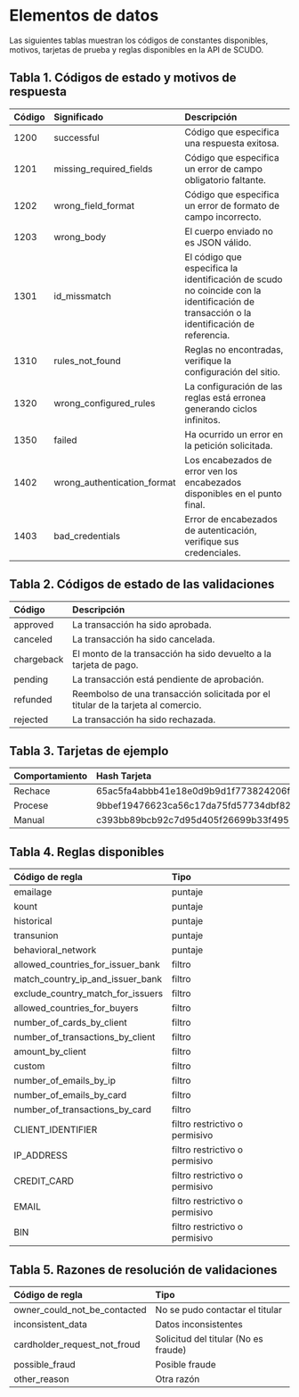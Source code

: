 <MissingTranslationBanner />

# Elementos de datos

Las siguientes tablas muestran los códigos de constantes disponibles, motivos, tarjetas de prueba y reglas disponibles en la API de SCUDO.

## Tabla 1. Códigos de estado y motivos de respuesta

| Código | Significado | Descripción |
| :--- | :--- | :--- |
| 1200 | successful | Código que especifica una respuesta exitosa. |
| 1201 | missing_required_fields | Código que especifica un error de campo obligatorio faltante. |
| 1202 | wrong_field_format | Código que especifica un error de formato de campo incorrecto. |
| 1203 | wrong_body | El cuerpo enviado no es JSON válido. |
| 1301 | id_missmatch | El código que especifica la identificación de scudo no coincide con la identificación de transacción o la identificación de referencia. |
| 1310 | rules_not_found | Reglas no encontradas, verifique la configuración del sitio. |
| 1320 | wrong_configured_rules| La configuración de las reglas está erronea generando ciclos infinitos. |
| 1350 | failed | Ha ocurrido un error en la petición solicitada. |
| 1402 | wrong_authentication_format | Los encabezados de error ven los encabezados disponibles en el punto final. |
| 1403 | bad_credentials | Error de encabezados de autenticación, verifique sus credenciales. |

## Tabla 2. Códigos de estado de las validaciones

| Código     | Descripción                                                                 |
| :--- | :--- |
| approved   | La transacción ha sido aprobada.                                             |
| canceled   | La transacción ha sido cancelada.                                            |
| chargeback | El monto de la transacción ha sido devuelto a la tarjeta de pago.            |
| pending    | La transacción está pendiente de aprobación.                                |
| refunded   | Reembolso de una transacción solicitada por el titular de la tarjeta al comercio. |
| rejected   | La transacción ha sido rechazada.                                            |

## Tabla 3. Tarjetas de ejemplo

| Comportamiento | Hash Tarjeta                                                      | Tarjeta           |
| :--- | :--- | :-- |
| Rechace        | 65ac5fa4abbb41e18e0d9b9d1f773824206ff70139d5c17c3401de79c2c72f37  | 4005580000000040  |
| Procese        | 9bbef19476623ca56c17da75fd57734dbf82530686043a6e491c6d71befe8f6e  | 4111111111111111  |
| Manual         | c393bb89bcb92c7d95d405f26699b33f4956c92f607fbe8c2facb836c762382b  | 4212121212121214  |

## Tabla 4. Reglas disponibles

| Código de regla                        | Tipo                        |
| :------------------------------------- | :-------------------------- |
| emailage                               | puntaje                     |
| kount                                  | puntaje                     |
| historical                             | puntaje                     |
| transunion                             | puntaje                     |
| behavioral_network                     | puntaje                     |
| allowed_countries_for_issuer_bank      | filtro                      |
| match_country_ip_and_issuer_bank       | filtro                      |
| exclude_country_match_for_issuers      | filtro                      |
| allowed_countries_for_buyers           | filtro                      |
| number_of_cards_by_client              | filtro                      |
| number_of_transactions_by_client       | filtro                      |
| amount_by_client                       | filtro                      |
| custom                                 | filtro                      |
| number_of_emails_by_ip                 | filtro                      |
| number_of_emails_by_card               | filtro                      |
| number_of_transactions_by_card         | filtro                      |
| CLIENT_IDENTIFIER                      | filtro restrictivo o permisivo |
| IP_ADDRESS                             | filtro restrictivo o permisivo |
| CREDIT_CARD                            | filtro restrictivo o permisivo |
| EMAIL                                  | filtro restrictivo o permisivo |
| BIN                                    | filtro restrictivo o permisivo |


## Tabla 5. Razones de resolución de validaciones

| Código de regla               | Tipo                               |
| :---------------------------- | :--------------------------------- |
| owner_could_not_be_contacted   | No se pudo contactar el titular    |
| inconsistent_data              | Datos inconsistentes               |
| cardholder_request_not_froud   | Solicitud del titular (No es fraude)|
| possible_fraud                 | Posible fraude                     |
| other_reason                   | Otra razón                         |


